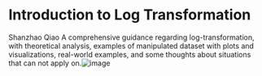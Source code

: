 # Introduction to Log Transformation

Shanzhao Qiao
A comprehensive guidance regarding log-transformation, with theoretical analysis, examples of manipulated dataset with plots and visualizations, real-world examples, and some thoughts about situations that can not apply on.![image](https://user-images.githubusercontent.com/71001163/138001012-25e5e7d4-6334-4993-9541-de61f9f2a511.png)

